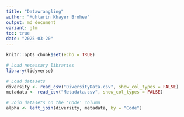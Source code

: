 ```yaml
---
title: "Datawrangling"
author: "Muhtarin Khayer Brohee"
output: md_document
variant: gfm 
toc: true 
date: "2025-03-20"
---
```


```r
knitr::opts_chunk$set(echo = TRUE)
```
```r
# Load necessary libraries
library(tidyverse)

```

```r
# Load datasets
diversity <- read_csv("DiversityData.csv", show_col_types = FALSE)
metadata <- read_csv("Metadata.csv", show_col_types = FALSE)

# Join datasets on the 'Code' column
alpha <- left_join(diversity, metadata, by = "Code")
```

